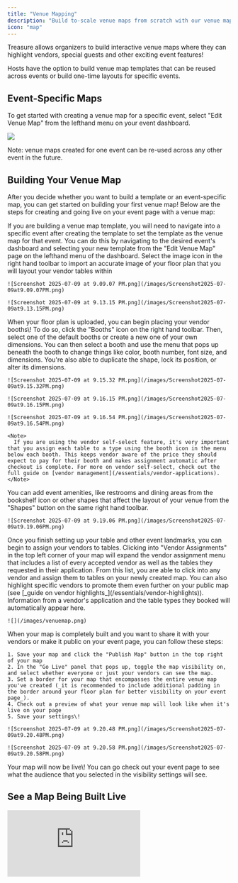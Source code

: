 ```yaml
---
title: "Venue Mapping"
description: "Build to-scale venue maps from scratch with our venue map tool"
icon: "map"
---
```


Treasure allows organizers to build interactive venue maps where they can highlight vendors, special guests and other exciting event features\!

Hosts have the option to build venue map templates that can be reused across events or build one-time layouts for specific events.

## Event-Specific Maps

To get started with creating a venue map for a specific event, select "Edit Venue Map" from the lefthand menu on your event dashboard.

![](/images/venue-map.png)

<Tip>
  Note: venue maps created for one event can be re-used across any other event in the future.
</Tip>

## Building Your Venue Map

After you decide whether you want to build a template or an event-specific map, you can get started on building your first venue map\! Below are the steps for creating and going live on your event page with a venue map:

<Note>
  If you are building a venue map template, you will need to navigate into a specific event after creating the template to set the template as the venue map for that event. You can do this by navigating to the desired event's dashboard and selecting your new template from the "Edit Venue Map" page on the lefthand menu of the dashboard.
</Note>

<Steps>
  <Step title="Import Your Floorplan">
    Select the image icon in the right hand toolbar to import an accurate image of your floor plan that you will layout your vendor tables within

    ![Screenshot 2025-07-09 at 9.09.07 PM.png](/images/Screenshot2025-07-09at9.09.07PM.png)

    ![Screenshot 2025-07-09 at 9.13.15 PM.png](/images/Screenshot2025-07-09at9.13.15PM.png)
  </Step>
  <Step title="Place Vendor Booths">
    When your floor plan is uploaded, you can begin placing your vendor booths\! To do so, click the "Booths" icon on the right hand toolbar. Then, select one of the default booths or create a new one of your own dimensions. You can then select a booth and use the menu that pops up beneath the booth to change things like color, booth number, font size, and dimensions. You're also able to duplicate the shape, lock its position, or alter its dimensions.

    ![Screenshot 2025-07-09 at 9.15.32 PM.png](/images/Screenshot2025-07-09at9.15.32PM.png)

    ![Screenshot 2025-07-09 at 9.16.15 PM.png](/images/Screenshot2025-07-09at9.16.15PM.png)

    ![Screenshot 2025-07-09 at 9.16.54 PM.png](/images/Screenshot2025-07-09at9.16.54PM.png)

    <Note>
      If you are using the vendor self-select feature, it's very important that you assign each table to a type using the booth icon in the menu below each booth. This keeps vendor aware of the price they should expect to pay for their booth and makes assignment automatic after checkout is complete. For more on vendor self-select, check out the full guide on [vendor management](/essentials/vendor-applications).
    </Note>
  </Step>
  <Step title="Place Event Amenities">
    You can add event amenities, like restrooms and dining areas from the bookshelf icon or other shapes that affect the layout of your venue from the "Shapes" button on the same right hand toolbar.

    ![Screenshot 2025-07-09 at 9.19.06 PM.png](/images/Screenshot2025-07-09at9.19.06PM.png)
  </Step>
  <Step title="Assign Vendors">
    Once you finish setting up your table and other event landmarks, you can begin to assign your vendors to tables. Clicking into "Vendor Assignments" in the top left corner of your map will expand the vendor assignment menu that includes a list of every accepted vendor as well as the tables they requested in their application. From this list, you are able to click into any vendor and assign them to tables on your newly created map. You can also highlight specific vendors to promote them even further on your public map (see [_guide on vendor highlights_](/essentials/vendor-highlights)). Information from a vendor's application and the table types they booked will automatically appear here.

    ![](/images/venuemap.png)
  </Step>
  <Step title="Publish Your Map">
    When your map is completely built and you want to share it with your vendors or make it public on your event page, you can follow these steps:

    1. Save your map and click the "Publish Map" button in the top right of your map
    2. In the "Go Live" panel that pops up, toggle the map visibility on, and select whether everyone or just your vendors can see the map.
    3. Set a border for your map that encompasses the entire venue map you've created (_it is recommended to include additional padding in the border around your floor plan for better visibility on your event page_).
    4. Check out a preview of what your venue map will look like when it's live on your page
    5. Save your settings\!

    ![Screenshot 2025-07-09 at 9.20.48 PM.png](/images/Screenshot2025-07-09at9.20.48PM.png)

    ![Screenshot 2025-07-09 at 9.20.58 PM.png](/images/Screenshot2025-07-09at9.20.58PM.png)
  </Step>
</Steps>

<Check>
  Your map will now be live\! You can go check out your event page to see what the audience that you selected in the visibility settings will see.
</Check>

## See a Map Being Built Live

<iframe style={{ width:"100%",aspectRatio:"16/9",maxWidth:"560px" }} src="https://www.youtube.com/embed/zYaE7H0h9wk?si=j9SofKlMuK747jDI" title="YouTube video player" frameborder="0" allow="accelerometer; autoplay; clipboard-write; encrypted-media; gyroscope; picture-in-picture; web-share" referrerpolicy="strict-origin-when-cross-origin" allowfullscreen />